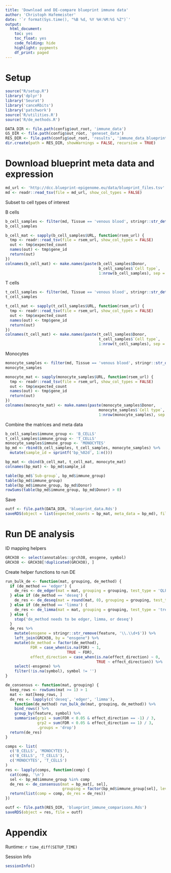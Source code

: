 ```yaml
---
title: 'Download and DE-compare blueprint immune data'
author: 'Christoph Hafemeister'
date: '`r format(Sys.time(), "%B %d, %Y %H:%M:%S %Z")`'
output:
  html_document: 
    toc: yes
    toc_float: yes
    code_folding: hide
    highlight: pygments
    df_print: paged
---
```


# Setup

```r
source("R/setup.R")
library('dplyr')
library('Seurat')
library('canceRbits')
library('patchwork')
source('R/utilities.R')
source('R/de_methods.R')

DATA_DIR <- file.path(config$out_root, 'immune_data')
GS_DIR <- file.path(config$out_root, 'geneset_data')
RES_DIR <- file.path(config$out_root, 'results', 'immune_data_blueprint')
dir.create(path = RES_DIR, showWarnings = FALSE, recursive = TRUE)
```

# Download blueprint meta data and expression

```r
md_url <- 'http://dcc.blueprint-epigenome.eu/data/blueprint_files.tsv'
md <- readr::read_tsv(file = md_url, show_col_types = FALSE)
```

Subset to cell types of interest

B cells
```r
b_cell_samples <- filter(md, Tissue == 'venous blood', stringr::str_detect(`Cell type`, pattern = 'B cell'), `File type` == 'Transcription quantification (Genes)')
b_cell_samples

b_cell_mat <- sapply(b_cell_samples$URL, function(rsem_url) {
  tmp <- readr::read_tsv(file = rsem_url, show_col_types = FALSE)
  out <- tmp$expected_count
  names(out) <- tmp$gene_id
  return(out)
})
colnames(b_cell_mat) <- make.names(paste(b_cell_samples$Donor, 
                                         b_cell_samples$`Cell type`, 
                                         1:nrow(b_cell_samples), sep = '_'))
```

T cells
```r
t_cell_samples <- filter(md, Tissue == 'venous blood', stringr::str_detect(`Cell type`, pattern = 'T cell'), `File type` == 'Transcription quantification (Genes)')
t_cell_samples

t_cell_mat <- sapply(t_cell_samples$URL, function(rsem_url) {
  tmp <- readr::read_tsv(file = rsem_url, show_col_types = FALSE)
  out <- tmp$expected_count
  names(out) <- tmp$gene_id
  return(out)
})
colnames(t_cell_mat) <- make.names(paste(t_cell_samples$Donor, 
                                         t_cell_samples$`Cell type`, 
                                         1:nrow(t_cell_samples), sep = '_'))
```

Monocytes
```r
monocyte_samples <- filter(md, Tissue == 'venous blood', stringr::str_detect(`Cell type`, pattern = '^[mM]onocyte'), `File type` == 'Transcription quantification (Genes)')
monocyte_samples

monocyte_mat <- sapply(monocyte_samples$URL, function(rsem_url) {
  tmp <- readr::read_tsv(file = rsem_url, show_col_types = FALSE)
  out <- tmp$expected_count
  names(out) <- tmp$gene_id
  return(out)
})
colnames(monocyte_mat) <- make.names(paste(monocyte_samples$Donor, 
                                         monocyte_samples$`Cell type`, 
                                         1:nrow(monocyte_samples), sep = '_'))
```

Combine the matrices and meta data

```r
b_cell_samples$immune_group <- 'B_CELLS'
t_cell_samples$immune_group <- 'T_CELLS'
monocyte_samples$immune_group <- 'MONOCYTES'
bp_md <- rbind(b_cell_samples, t_cell_samples, monocyte_samples) %>%
  mutate(sample_id = sprintf('bp_%02d', 1:n()))

bp_mat <- cbind(b_cell_mat, t_cell_mat, monocyte_mat)
colnames(bp_mat) <- bp_md$sample_id

table(bp_md$`Sub-group`, bp_md$immune_group)
table(bp_md$immune_group)
table(bp_md$immune_group, bp_md$Donor)
rowSums(table(bp_md$immune_group, bp_md$Donor) > 0)
```

Save

```r
outf <- file.path(DATA_DIR, 'blueprint_data.Rds')
saveRDS(object = list(expected_counts = bp_mat, meta_data = bp_md), file = outf)
```

# Run DE analysis

ID mapping helpers
```r
GRCH38 <- select(annotables::grch38, ensgene, symbol)
GRCH38 <- GRCH38[!duplicated(GRCH38), ]
```


Create helper functions to run DE 
```r
run_bulk_de <- function(mat, grouping, de_method) {
  if (de_method == 'edger') {
    de_res <- de_edger(mat = mat, grouping = grouping, test_type = 'QLF')
  } else if (de_method == 'deseq') {
    de_res <- de_deseq(mat = round(mat, 0), grouping = grouping, test_type = 'wald')
  } else if (de_method == 'limma') {
    de_res <- de_limma(mat = mat, grouping = grouping, test_type = 'trend')
  } else {
    stop('de_method needs to be edger, limma, or deseq')
  }
  de_res %>%
    mutate(ensgene = stringr::str_remove(feature, '\\.\\d+$')) %>%
    left_join(GRCH38, by = "ensgene") %>%
    mutate(de_method = factor(de_method), 
           FDR = case_when(is.na(FDR) ~ 1, 
                           TRUE ~ FDR),
           effect_direction = case_when(is.na(effect_direction) ~ 0, 
                                        TRUE ~ effect_direction)) %>%
    select(-ensgene) %>%
    filter(!is.na(symbol), symbol != '') 
}

de_consensus <- function(mat, grouping) {
  keep_rows <- rowSums(mat >= 1) > 1
  mat <- mat[keep_rows, ]
  de_res <- lapply(c('deseq', 'edger', 'limma'), 
    function(de_method) run_bulk_de(mat, grouping, de_method)) %>% 
    bind_rows() %>%
    group_by(feature, symbol) %>%
    summarise(grp1 = sum(FDR < 0.05 & effect_direction == -1) / 3,
              grp2 = sum(FDR < 0.05 & effect_direction == 1) / 3, 
              .groups = 'drop')
  return(de_res)
}

```


```r
comps <- list(
  c('B_CELLS', 'MONOCYTES'),
  c('B_CELLS', 'T_CELLS'),
  c('MONOCYTES', 'T_CELLS')
)
res <- lapply(comps, function(comp) {
  cat(comp, '\n')
  sel <- bp_md$immune_group %in% comp
  de_res <- de_consensus(mat = bp_mat[, sel], 
                         grouping = factor(bp_md$immune_group[sel], levels = comp))
  return(list(comp = comp, de_res = de_res))
})

outf <- file.path(RES_DIR, 'blueprint_immune_comparisons.Rds')
saveRDS(object = res, file = outf)
```




# Appendix

Runtime: `r time_diff(SETUP_TIME)`

Session Info
```r
sessionInfo()
```
